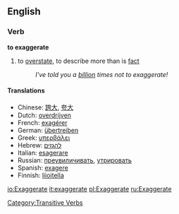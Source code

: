 ==English==
===Verb===
'''to exaggerate'''
#to [[overstate]], to describe more than is [[fact]]
#: ''I've told you a [[billion]] times not to exaggerate!''

====Translations====
*Chinese: [[誇大]], [[夸大]]
*Dutch: [[overdrijven]]
*French: [[exagérer]]
*German: [[übertreiben]]
*Greek: [[υπερβάλει]]
*Hebrew: [[להגזים]]
*Italian: [[esagerare]]
*Russian: [[преувиличивать]], [[утрировать]]
*Spanish: [[exagere]]
*Finnish: [[liioitella]]
[[Category:Transitive Verbs]]

[[io:Exaggerate]]
[[it:exaggerate]]
[[pl:Exaggerate]]
[[ru:Exaggerate]]